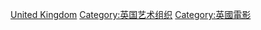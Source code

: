 [[Category:各国电影组织|United Kingdom]]
[[Category:英国艺术组织|Category:英国艺术组织]]
[[Category:英國電影|Category:英國電影]]
